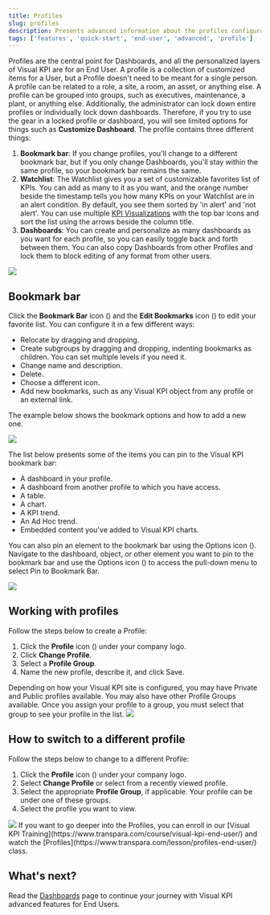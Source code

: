 ```yaml
---
title: Profiles
slug: profiles
description: Presents advanced information about the profiles configuration of Visual KPIs software for an end user.
tags: ['features', 'quick-start', 'end-user', 'advanced', 'profile']
---
```



Profiles are the central point for Dashboards, and all the personalized layers of Visual KPI are for an End User. A profile is a collection of customized items for a User, but a Profile doesn't need to be meant for a single person. A profile can be related to a role, a site, a room, an asset, or anything else. A profile can be grouped into groups, such as executives, maintenance, a plant, or anything else. Additionally, the administrator can lock down entire profiles or individually lock down dashboards. Therefore, if you try to use the gear in a locked profile or dashboard, you will see limited options for things such as **Customize Dashboard**. The profile contains three different things:

1. **Bookmark bar**: If you change profiles, you'll change to a different bookmark bar, but if you only change Dashboards, you'll stay within the same profile, so your bookmark bar remains the same.
2. **Watchlist**: The Watchlist gives you a set of customizable favorites list of KPIs. You can add as many to it as you want, and the orange number beside the timestamp tells you how many KPIs on your Watchlist are in an alert condition. By default, you see them sorted by 'in alert' and 'not alert'. You can use multiple [KPI Visualizations](/end-user/features/visualizations/kpi) with the top bar icons and sort the list using the arrows beside the column title.
3. **Dashboards**: You can create and personalize as many dashboards as you want for each profile, so you can easily toggle back and forth between them. You can also copy Dashboards from other Profiles and lock them to block editing of any format from other users.

<Image src="media/end-user/features/profiles/profiles-options-cut.png"/>

## Bookmark bar

Click the **Bookmark Bar** icon (<SvgFont icon="119"/>) and the **Edit Bookmarks** icon (<SvgFont icon="260"/>) to edit your favorite list. You can configure it in a few different ways:

- Relocate by dragging and dropping.
- Create subgroups by dragging and dropping, indenting bookmarks as children. You can set multiple levels if you need it.
- Change name and description.
- Delete.
- Choose a different icon.
- Add new bookmarks, such as any Visual KPI object from any profile or an external link.

The example below shows the bookmark options and how to add a new one.

<Image src="media/end-user/features/profiles/bookmark-bar.gif"/>

The list below presents some of the items you can pin to the Visual KPI bookmark bar:

- A dashboard in your profile.
- A dashboard from another profile to which you have access.
- A table.
- A chart.
- A KPI trend.
- An Ad Hoc trend.
- Embedded content you've added to Visual KPI charts.

You can also pin an element to the bookmark bar using the Options icon (<SvgFont icon="188"/>). Navigate to the dashboard, object, or other element you want to pin to the bookmark bar and use the Options icon (<SvgFont icon="188"/>) to access the pull-down menu to select Pin to Bookmark Bar.

<Image src="media/end-user/features/profiles/menu-options-cut.png"/>

## Working with profiles

Follow the steps below to create a Profile:

1. Click the **Profile** icon (<SvgFont icon="118"/>) under your company logo.
2. Click **Change Profile**.
3. Select a **Profile Group**.
4. Name the new profile, describe it, and click Save.

<Callout type="info" title="Profile Groups">
Depending on how your Visual KPI site is configured, you may have Private and Public profiles available. You may also have other Profile Groups available. Once you assign your profile to a group, you must select that group to see your profile in the list.
</Callout>

<Image src="media/end-user/features/profiles/create-profile.gif"/>

## How to switch to a different profile

Follow the steps below to change to a different Profile:

1. Click the **Profile** icon (<SvgFont icon="118"/>) under your company logo.
2. Select **Change Profile** or select from a recently viewed profile.
3. Select the appropriate **Profile Group**, if applicable. Your profile can be under one of these groups.
4. Select the profile you want to view.

<Image src="media/end-user/features/profiles/change-profile.gif"/>

<Callout type="training" title="Video Training">
If you want to go deeper into the Profiles, you can enroll in our [Visual KPI Training](https://www.transpara.com/course/visual-kpi-end-user/) and watch the [Profiles](https://www.transpara.com/lesson/profiles-end-user/) class.
</Callout>

## What's next?

Read the [Dashboards](/end-user/features/dashboards) page to continue your journey with Visual KPI advanced features for End Users.